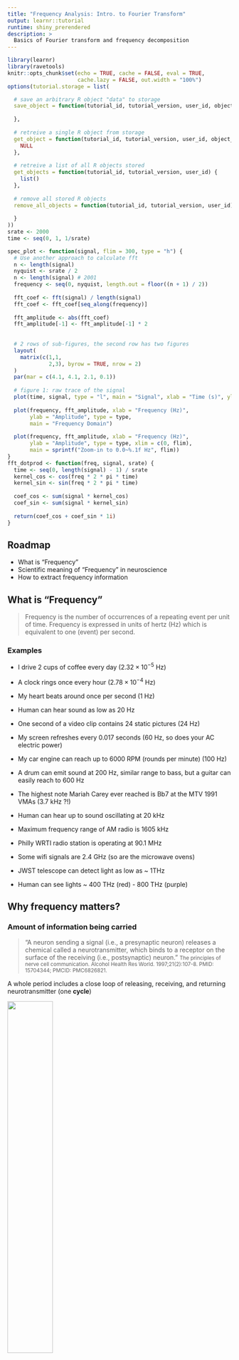```yaml
---
title: "Frequency Analysis: Intro. to Fourier Transform"
output: learnr::tutorial
runtime: shiny_prerendered
description: >
  Basics of Fourier transform and frequency decomposition
---
```


```r
library(learnr)
library(ravetools)
knitr::opts_chunk$set(echo = TRUE, cache = FALSE, eval = TRUE,
                      cache.lazy = FALSE, out.width = "100%")
options(tutorial.storage = list(

  # save an arbitrary R object "data" to storage
  save_object = function(tutorial_id, tutorial_version, user_id, object_id, data) {
  
  },
  
  # retreive a single R object from storage
  get_object = function(tutorial_id, tutorial_version, user_id, object_id) { 
    NULL 
  },
  
  # retreive a list of all R objects stored
  get_objects = function(tutorial_id, tutorial_version, user_id) { 
    list() 
  },
  
  # remove all stored R objects
  remove_all_objects = function(tutorial_id, tutorial_version, user_id) {
  
  }
))
srate <- 2000
time <- seq(0, 1, 1/srate)

spec_plot <- function(signal, flim = 300, type = "h") {
  # Use another approach to calculate fft
  n <- length(signal)
  nyquist <- srate / 2
  n <- length(signal) # 2001
  frequency <- seq(0, nyquist, length.out = floor((n + 1) / 2))
  
  fft_coef <- fft(signal) / length(signal)
  fft_coef <- fft_coef[seq_along(frequency)]
  
  fft_amplitude <- abs(fft_coef)
  fft_amplitude[-1] <- fft_amplitude[-1] * 2
  
  
  # 2 rows of sub-figures, the second row has two figures
  layout(
    matrix(c(1,1,
             2,3), byrow = TRUE, nrow = 2)
  )
  par(mar = c(4.1, 4.1, 2.1, 0.1))
  
  # figure 1: raw trace of the signal
  plot(time, signal, type = "l", main = "Signal", xlab = "Time (s)", ylab = bquote("Voltage ("~mu~"V)"))
  
  plot(frequency, fft_amplitude, xlab = "Frequency (Hz)", 
       ylab = "Amplitude", type = type,
       main = "Frequency Domain")
  
  plot(frequency, fft_amplitude, xlab = "Frequency (Hz)", 
       ylab = "Amplitude", type = type, xlim = c(0, flim),
       main = sprintf("Zoom-in to 0.0~%.1f Hz", flim))
}
fft_dotprod <- function(freq, signal, srate) {
  time <- seq(0, length(signal) - 1) / srate
  kernel_cos <- cos(freq * 2 * pi * time)
  kernel_sin <- sin(freq * 2 * pi * time)
  
  coef_cos <- sum(signal * kernel_cos)
  coef_sin <- sum(signal * kernel_sin)
  
  return(coef_cos + coef_sin * 1i)
}
```

## Roadmap

* What is "Frequency"
* Scientific meaning of "Frequency" in neuroscience
* How to extract frequency information

## What is "Frequency"

> Frequency is the number of occurrences of a repeating event per unit of time. Frequency is expressed in units of hertz (Hz) which is equivalent to one (event) per second.

### Examples

* I drive 2 cups of coffee every day ($2.32\times 10^{-5}$ Hz)
* A clock rings once every hour ($2.78\times 10^{-4}$ Hz)
* My heart beats around once per second (1 Hz)

* Human can hear sound as low as 20 Hz
* One second of a video clip contains 24 static pictures (24 Hz)
* My screen refreshes every 0.017 seconds (60 Hz, so does your AC electric power)
* My car engine can reach up to 6000 RPM (rounds per minute) (100 Hz)
* A drum can emit sound at 200 Hz, similar range to bass, but a guitar can easily reach to 600 Hz
* The highest note Mariah Carey ever reached is Bb7 at the MTV 1991 VMAs (3.7 kHz ?!)
* Human can hear up to sound oscillating at 20 kHz

* Maximum frequency range of AM radio is 1605 kHz
* Philly WRTI radio station is operating at 90.1 MHz
* Some wifi signals are 2.4 GHz (so are the microwave ovens)
* JWST telescope can detect light as low as ~ 1THz
* Human can see lights ~ 400 THz (red) - 800 THz (purple)

## Why frequency matters?

### Amount of information being carried

> "A neuron sending a signal (i.e., a presynaptic neuron) releases a chemical called a neurotransmitter, which binds to a receptor on the surface of the receiving (i.e., postsynaptic) neuron."
> <small>The principles of nerve cell communication. Alcohol Health Res World. 1997;21(2):107-8. PMID: 15704344; PMCID: PMC6826821.</small>

A whole period includes a close loop of releasing, receiving, and returning neurotransmitter (one **cycle**)

<img src="https://raw.githubusercontent.com/dipterix/ravemanager/main/inst/tutorials/2022-11-03-sess01-Introduction/images/Cohen1.png" width="45%" />

### Amount of energy & travel distance

Check this [video](https://vimeo.com/300888983) and this [article](https://www.sciencelearn.org.nz/resources/2681-waves-and-energy-energy-transfer)

1. The stronger a signal is (amplitude), the further it can travels
2. The energy of a wave is positively correlated to amplitude & frequency

```r
x <- seq(0,1, by = 0.01)
par(mfrow = c(1, 3))
plot(x, sin(10 * pi * x), type = "l", xlab = "Time (s)",
     ylab = "", ylim = c(-2,2))
plot(x, 1.5 * sin(10 * pi * x), type = "l", 
     xlab = "Time (s)", ylab = "", ylim = c(-2,2))
plot(x, sin(20 * pi * x), type = "l", 
     xlab = "Time (s)", ylab = "", ylim = c(-2,2))
```

* → If the total amount of energy is fixed, signal travel distance is smaller when frequency becomes higher
* → If the travel distance is fixed (same amplitude), signals with lower frequency consume less energy (also less information)

## Extract frequency components

Before discussing the frequency decomposition, let take look at simple sine & cosine waves. 

### Simple sine/cosine waves

$$\sin(2\pi ft), \cos(2\pi ft)$$

```r
par(mfrow = c(2,2))

plot(time, sin(2*pi*time), type = "l", main = "1Hz sine wave")
grid()
plot(time, cos(2*pi*time), type = "l", main = "1Hz cosine wave")
grid()

plot(time, sin(10* 2*pi*time), type = "l", main = "10Hz sine wave")
grid()
plot(time, cos(10* 2*pi*time), type = "l", main = "10Hz cosine wave")
grid()
```

Why using `sin` & `cos` functions?

* Easy to derive frequency (which is $f$)
* Excellent mathematical properties

Other types of basis:

```r
par(mfrow = c(1,2))
y <- sin(2*pi*time)
plot(time, (as.numeric(y > 0) - 0.5) * sqrt(2) * 2, type = "l", main = "1Hz step function basis")
grid()
y <- cos(2*pi*time)
plot(time, (as.numeric(y > 0) - 0.5) * sqrt(2) * 2, type = "l", main = "1Hz step function basis")
grid()
```


### Frequency decomposition

Our goal is to decompose a complicated stationary signal into linear combinations of simple single-frequency components:

$$s(t) = a_{0} + a_{1} \cos(2\pi f_1 t) + b_{1} \sin(2\pi f_1 t) + \\
      + a_{2} \cos(2\pi f_2 t) + b_{2} \sin(2\pi f_2 t) + ...$$
      
* For each frequency $f$, there is a pair of `sin` and `cos` waves!

#### An example

A real signal often contains multiple frequency sources. Frequency decomposition decomposes signals into components oscillating at different frequencies.

The following signal is a summation of three components: 0Hz, 12Hz sine wave, and 25 Hz cosine wave:

$$s(t) = 1 + 0.6 \sin(2\pi \times 12 t) + 0.4 \cos(2\pi \times 25 t)$$

```r
layout(matrix(c(1,1,1,2,3,4), 2, byrow = TRUE))
signal <- 1 + 0.6 * sin(24 * pi * time) + 0.4 * cos(50 * pi * time)

plot(time, signal, type = "l", main = "Signal", xlab = "Time (s)", ylab = bquote("Voltage ("~mu~"V)"), ylim = c(-2, 2))

plot(time, time * 0 + 1, type = 'l', xlab = "Time (s)", ylab = bquote("Voltage ("~mu~"V)"), main = "Component 1", ylim = c(-2, 2))

plot(time, 0.6 * sin(24 * pi * time), type = 'l', xlab = "Time (s)", ylab = bquote("Voltage ("~mu~"V)"), main = "Component 2", ylim = c(-2, 2))

plot(time, 0.4 * cos(50 * pi * time), type = 'l', xlab = "Time (s)", ylab = bquote("Voltage ("~mu~"V)"), main = "Component 3", ylim = c(-2, 2))
```

$$a_{0} = 1\\ a_{1} = 0, b_{1} = 0.6\\ a{2} = 0.4, b_{2} = 0$$

* We call number before each frequency component "**coefficient**" for that frequency. In this special case, the coefficient for 0Hz is 1, for 12Hz sine wave is 0.6, for 25Hz cosine wave is 0.4. 

* We use a complex number to represent the coefficient:
  * For 0Hz, $a_{0}=1$, we have coefficient $1+0i$
  * For 12Hz, $a_{12}=0, b_{12}=0.6$, we have coefficient $0+0.6i$
  * For 25Hz, $a_{25}=0.4, b_{25}=0$, we have coefficient $0.4+0i$

  - <details><summary style="display: inline">Why complex number? (click me to see the answer)</summary> Real for cosine components, imaginary for sine components, then $a \cos(2\pi ft)+b \sin(2\pi ft) = \sqrt{a^2 + b^2} \cos(2\pi ft + \phi)$ ($\phi$ is called phase, but we are not interested in it for now). Remember how to calculate length of a complex number? ($\|a+bi\|=\sqrt{a^2 + b^2}$)</details>

* The length of a complex coefficient is called "**amplitude**"
  - <details><summary style="display: inline">How to calculate length of a complex number?</summary> Pythagorean theorem: $\sqrt{a^2 + b^2}$</details>

### Frequency-domain: spectrum

For simple sine, cosine waves, **as long as the frequency is given**, the signal data can be easily plotted, hence we are no longer interested in the time series plot of sine/cosine waves. 

Instead plotting each individual sine/cosine waves, we are interested in 

1. Frequency of the `sin` & `cos` waves
2. The coefficients of the `sin` & `cos` waves


```r
freq <- c(0, 12, 25)
amp <- c(1, 0.6, 0.4)
plot(freq, amp, type = "n", xlab = "Frequency (Hz)", ylab = "Amplitude", main = "Frequency Domain", ylim = c(0, 1), xlim = c(0, 50), axes = FALSE)
grid()
points(freq, amp, type = "h")
axis(1, c(freq, 1000))
axis(2, c(0, 0.5, 1), las = 1)
```

## Fourier transform (Showcases)

Fourier transform is a tool to decompose a stationary signal into combinations of single sine & cosine waves.

### Showcase 1

$$s(t) = \sin(12 * 2\pi ft)$$

```r
# library(ravetools)
# srate <- 2000; time <- seq(0, 1, 1/srate)
signal <- sin(12 * 2 *pi * time)

spec_plot(signal, flim = 20)
```

### Showcase 2

$$s(t) = 1 + 0.6 \sin(12\times 2\pi t) + 0.4 \cos(25\times 2\pi t)$$

```r
# library(ravetools)
# srate <- 2000; time <- seq(0, 1, 1/srate)
signal <- 1 + 0.6 * sin(24 * pi * time) + 0.4 * cos(50 * pi * time)

spec_plot(signal, flim = 50)
```

### Showcase 3

$$s(t) = (1 + \sin(12\omega t)) * \cos(\sin(50\omega t) - t)\text{ , where }\omega=2\pi$$

```r
signal <- (1 + sin(24 * pi * time)) * cos(sin(100 * pi * time)-time)

spec_plot(signal, flim = 300)
```

### Showcase 4 - White noise

Normal distributed noise

```r
signal <- rnorm(length(time))

spec_plot(signal, flim = 50)
```

### Showcase 5 - Random walk

```r
signal <- cumsum(rnorm(length(time)))

spec_plot(signal, flim = 50)
```


### Showcase 6 - `1/f` noise

```r
n <- length(time)
n_half <- floor(n+1) / 2
pd <- (exp((1:n_half) / 60) + 0.4) * exp(2i*pi*runif(n_half))
pd <- c(rev(pd), pd[-1])
signal <- Re(fft(pd, inverse = TRUE))
signal <- signal / sum(signal)

spec_plot(signal, flim = 300)
```

### Showcase 7 - Amplitude modulation

```r
wrapper <- splinefun(seq(0, 1, 0.1), sample(11))
signal <- wrapper(x = time) * sin(100 * pi * time)
spec_plot(signal, flim = 80)
```

### Showcase 8 - Frequency modulation

```r
base_freq <- 30
freq_mod_function <- splinefun(seq(0, 1, 0.1), sample(80, 11))
freq_mod <- cumsum(freq_mod_function(time)) / srate
signal <- sin(2 * pi * (base_freq * time + freq_mod))
spec_plot(signal, flim = 200)
```

## Fourier transform (Dot-product)

### Dot-product

* $a = [a_1, a_2, a_3, a_4]$
* $b = [b_1, b_2, b_3, b_4]$

Dot-product is denoted as $a \cdot b$, or $ab$, with 
$$a\cdot b = a_1b_1 +a_2b_2 + a_3b_3 + a_4b_4$$

Dot-product can represent the "similarity" between $a$ and $b$ (given fixed lengths $\|a\|$ and $\|b\|$).

For example, let's fix the lengths such that $\|a\|=\|b\|=1$, let 

$$a=[0.6, 0.8]$$

Can you find $b$ that maximize $ab$, while $\|b\| = 1$? 

* $a$ project onto $b$, then multiply ([visual](https://en.wikipedia.org/wiki/Dot_product#/media/File:Dot_Product.svg))
* What if $b$ is orthogonal to $a$? (say $b=[-0.8, 0.6]$)

```r
question("Select one or more from the followings that have non-zero dot-product with $\\sin(12 \\times 2\\pi t)$, where $t = [0, 0.01, 0.02, ..., 1]$:",
         type = "multiple",
  answer("$\\sin(12 \\times 2\\pi t)$", correct = TRUE),
  answer("$\\cos(12 \\times 2\\pi t)$"),
  answer("$\\sin(13 \\times 2\\pi t)$"),
  answer("$\\sin(24 \\times 2\\pi t)$"),
  answer("$\\sin(6 \\times 2\\pi t)$"),
  answer("$\\cos(6 \\times 2\\pi t)$")
)
```

```r
a <- sin(12 * 2*pi*time)
b_choices <- c(
  "sin(12 * 2*pi*time)",
  "cos(12 * 2*pi*time)",
  "sin(13 * 2*pi*time)",
  "sin(24 * 2*pi*time)",
  "sin(6 * 2*pi*time)",
  "cos(6 * 2*pi*time)"
)

for(b_str in b_choices) {
  b <- eval(parse(text = b_str))
  message(sprintf("b = %s, ab = %.4f", b_str, sum(a * b)))
}
```


```r
fft_dotprod <- function(freq, signal, srate) {
  time <- seq(0, length(signal) - 1) / srate
  kernel_cos <- cos(freq * 2 * pi * time)
  kernel_sin <- sin(freq * 2 * pi * time)
  
  coef_cos <- sum(signal * kernel_cos)
  coef_sin <- sum(signal * kernel_sin)
  
  return(coef_cos + coef_sin * 1i)
}
```

```r
signal <- sin(2 * pi * 12 * time)
fft_dotprod(freq = 12, signal, srate)
```


## Fourier transform (Frequency)

> How to choose frequency?

* `fft_dotprod`: In theory, any frequency should work if sample rate is infinite, and signal lasts forever ($t\rightarrow \infty$)
* However, real data is discrete, time is limited

```r
signal <- sin(2 * pi * 12 * time)
fft_dotprod(freq = 12, signal, srate)

# Should be 0 in theory
fft_dotprod(freq = srate - 12, signal, srate)

# Should be 0 in theory
fft_dotprod(freq = 14.1, signal, srate)
```


### Examples

```r
signal_a <- sin(2 * pi * 12 * time)
signal_b <- sin(2 * pi * 24 * time)
# signal_b <- sin(2 * pi * 14.1 * time)
# signal_b <- sin(2 * pi * 1988 * time)

plot(time, signal_a, type = "l", xlim = c(0, 0.25), xaxs = "i")
points(time, signal_b, type = "l", col = 'red')
# abline(v = 1 / 12 * (1:12), col = 'blue', lty = 2)
# abline(v = 1 / 24 * (1:24), col = 'gray', lty = 3)

# fft_dotprod(freq = 24, signal_a, srate)
```


```r
signal_a <- sin(2 * pi * 12 * time)
signal_b <- sin(2 * pi * 1988 * time)

time2 <- seq(0, 1, by = 1e-4)
signal_a2 <- sin(2 * pi * 12 * time2)
signal_b2 <- sin(2 * pi * 1988 * time2)

plot(time, signal_a, type = "o", xlim = c(0, 0.03), xaxs = "i", pch = 20)
points(time, signal_b, type = "o", col = 'red', pch = 20)
points(time2, signal_a2, type = "l")
points(time2, signal_b2, type = "l", col = "red")
abline(v = 1 / 12 * (1:12), col = 'gray', lty = 2)
```

Frequency selection:

* To make sure "cycle" number is integers, frequency is selected from `seq(0, srate, length.out = n)`, where `n` is the total time points
* To avoid aliasing effect, the amplitude is valid when frequency is $\leq$ `srate / 2` (this is called [`Nyquist frequency`](https://en.wikipedia.org/wiki/Nyquist_frequency))


## Fourier transform (Implement)

In `R`, we use `fft` (fast-Fourier transform) to obtain the Fourier coefficients. However, 

```r
signal <- sin(2 * pi * 12 * time)
n <- length(signal)
coef <- fft(signal)
amplitude <- abs(coef)
freq <- seq(0, srate, length.out = n)
plot(freq, amplitude, type = "h", main = "Frequency Domain")
```

The amplitude needs to be normalized:

```r
signal <- sin(2 * pi * 12 * time)
n <- length(signal)
# Normalize!
coef <- fft(signal) / n
amplitude <- abs(coef)
freq <- seq(0, srate, length.out = n)
plot(freq, amplitude, type = "h", main = "Frequency Domain")
```

Nyquist frequency is `r srate/2` Hz, we fold amplitude greater than Nyquist back

```r
signal <- sin(2 * pi * 12 * time)
n <- length(signal)

# Normalize!
coef <- fft(signal) / n
amplitude <- abs(coef)

# Nyquist
freq <- seq(0, srate, length.out = n)
nq <- srate / 2

is_alias <- freq > nq
valid_frequency <- freq[ !is_alias ]
valid_amplitude <- amplitude[ !is_alias ]
alias_amplitude <- amplitude[ is_alias ]

# fold alias amplitude back
fold_index <- seq(length(valid_amplitude), by = -1, length.out = sum(is_alias))
valid_amplitude[fold_index] <- valid_amplitude[fold_index] + alias_amplitude

plot(valid_frequency, valid_amplitude, type = "h", 
     main = "Frequency Domain", xlim = c(0,25))
```
